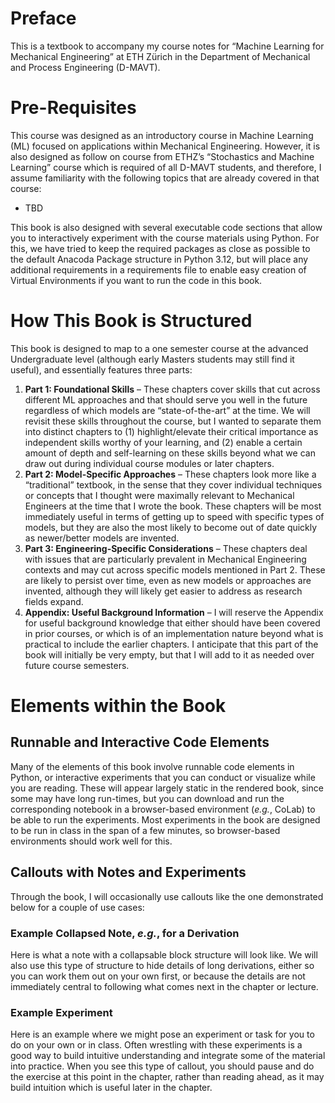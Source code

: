 # Preface {.unnumbered}

This is a textbook to accompany my course notes for "Machine Learning for Mechanical Engineering" at ETH Zürich in the Department of Mechanical and Process Engineering (D-MAVT). 

# Pre-Requisites
This course was designed as an introductory course in Machine Learning (ML) focused on applications within Mechanical Engineering. However, it is also designed as follow on course from ETHZ's "Stochastics and Machine Learning" course which is required of all D-MAVT students, and therefore, I assume familiarity with the following topics that are already covered in that course:

- TBD

This book is also designed with several executable code sections that allow you to interactively experiment with the course materials using Python. For this, we have tried to keep the required packages as close as possible to the default Anacoda Package structure in Python 3.12, but will place any additional requirements in a requirements file to enable easy creation of Virtual Environments if you want to run the code in this book.

# How This Book is Structured

This book is designed to map to a one semester course at the advanced Undergraduate level (although early Masters students may still find it useful), and essentially features three parts:

1. **Part 1: Foundational Skills** -- These chapters cover skills that cut across different ML approaches and that should serve you well in the future regardless of which models are "state-of-the-art" at the time. We will revisit these skills throughout the course, but I wanted to separate them into distinct chapters to (1) highlight/elevate their critical importance as independent skills worthy of your learning, and (2) enable a certain amount of depth and self-learning on these skills beyond what we can draw out during individual course modules or later chapters.
2. **Part 2: Model-Specific Approaches** -- These chapters look more like a "traditional" textbook, in the sense that they cover individual techniques or concepts that I thought were maximally relevant to Mechanical Engineers at the time that I wrote the book. These chapters will be most immediately useful in terms of getting up to speed with specific types of models, but they are also the most likely to become out of date quickly as newer/better models are invented.
3. **Part 3: Engineering-Specific Considerations** -- These chapters deal with issues that are particularly prevalent in Mechanical Engineering contexts and may cut across specific models mentioned in Part 2. These are likely to persist over time, even as new models or approaches are invented, although they will likely get easier to address as research fields expand.
4. **Appendix: Useful Background Information** -- I will reserve the Appendix for useful background knowledge that either should have been covered in prior courses, or which is of an implementation nature beyond what is practical to include the earlier chapters. I anticipate that this part of the book will initially be very empty, but that I will add to it as needed over future course semesters.

# Elements within the Book

## Runnable and Interactive Code Elements

Many of the elements of this book involve runnable code elements in Python, or interactive experiments that you can conduct or visualize while you are reading. These will appear largely static in the rendered book, since some may have long run-times, but you can download and run the corresponding notebook in a browser-based environment (*e.g.*, CoLab) to be able to run the experiments. Most experiments in the book are designed to be run in class in the span of a few minutes, so browser-based environments should work well for this.

## Callouts with Notes and Experiments

Through the book, I will occasionally use callouts like the one demonstrated below for a couple of use cases:

::: {.callout-note collapse="true"}
### Example Collapsed Note, *e.g.*, for a Derivation
Here is what a note with a collapsable block structure will look like. We will also use this type of structure to hide details of long derivations, either so you can work them out on your own first, or because the details are not immediately central to following what comes next in the chapter or lecture.
:::


::: {.callout-tip appearance="default"}
### Example Experiment
Here is an example where we might pose an experiment or task for you to do on your own or in class. Often wrestling with these experiments is a good way to build intuitive understanding and integrate some of the material into practice. When you see this type of callout, you should pause and do the exercise at this point in the chapter, rather than reading ahead, as it may build intuition which is useful later in the chapter.
:::